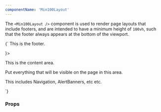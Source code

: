 ```yaml
---
componentName: 'Min100Layout'
---
```


The `<Min100Layout />` component is used to render page layouts that include footers, and are intended to have a minimum height of `100vh`, such that the footer always appears at the bottom of the viewport.

<LiveComponent>
  {`
<Min100Layout footer={<p style={{ margin: 0, border: '1px solid blue'}}>This is the footer.</p>}>
  <p>This is the content area.</p>
  <p>Put everything that will be visible on the page in this area.</p>
  <p>This includes Navigation, AlertBanners, etc etc.</p>
</Min100Layout>
`}
</LiveComponent>

<UsageDetails packageJson={packageJson} />

### Props

<PropsTable props={componentProps} />
